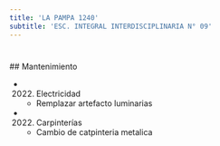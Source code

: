```yaml
---
title: 'LA PAMPA 1240'
subtitle: 'ESC. INTEGRAL INTERDISCIPLINARIA N° 09'
---
```


#


 ## Mantenimiento

*  (2022) Electricidad 
    + Remplazar artefacto luminarias

*  (2022) Carpinterías 
    + Cambio de catpinteria metalica




